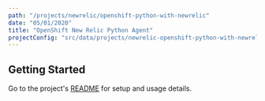```yaml
---
path: "/projects/newrelic/openshift-python-with-newrelic"
date: "05/01/2020"
title: "OpenShift New Relic Python Agent"
projectConfig: "src/data/projects/newrelic-openshift-python-with-newrelic.json"
---
```


## Getting Started

Go to the project's [README](https://github.com/newrelic/openshift-python-with-newrelic#readme) for setup and usage details.





